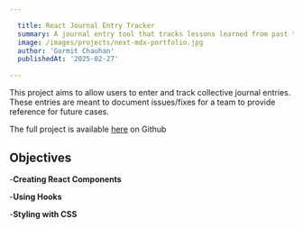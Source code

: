 ```yaml
---

  title: React Journal Entry Tracker
  summary: A journal entry tool that tracks lessons learned from past technical issues.
  image: /images/projects/next-mdx-portfolio.jpg
  author: 'Gurmit Chauhan'
  publishedAt: '2025-02-27'

---
```


This project aims to allow users to enter and track collective journal entries. 
These entries are meant to document issues/fixes for a team to provide reference for future cases.

The full project is available [here](https://github.com/gurmitc/journal-entry) on Github

## Objectives

-**Creating React Components**

-**Using Hooks**

-**Styling with CSS**